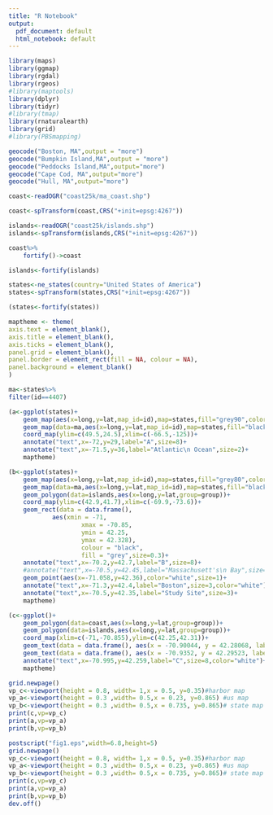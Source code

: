 ```yaml
---
title: "R Notebook"
output:
  pdf_document: default
  html_notebook: default
---
```


```r
library(maps)
library(ggmap)
library(rgdal)
library(rgeos)
#library(maptools)
library(dplyr)
library(tidyr)
#library(tmap)
library(rnaturalearth)
library(grid)
#library(PBSmapping)
```


```r
geocode("Boston, MA",output = "more")
geocode("Bumpkin Island,MA",output = "more")
geocode("Peddocks Island,MA",output="more")
geocode("Cape Cod, MA",output="more")
geocode("Hull, MA",output="more")
```

```r
coast<-readOGR("coast25k/ma_coast.shp")
```

```r
coast<-spTransform(coast,CRS("+init=epsg:4267"))
```

```r
islands<-readOGR("coast25k/islands.shp")
islands<-spTransform(islands,CRS("+init=epsg:4267"))
```

```r
coast%>%
	fortify()->coast
```

```r
islands<-fortify(islands)
```

```r
states<-ne_states(country="United States of America")
states<-spTransform(states,CRS("+init=epsg:4267"))
```

```r
(states<-fortify(states))
```



```r
maptheme <- theme(
axis.text = element_blank(),
axis.title = element_blank(),
axis.ticks = element_blank(),
panel.grid = element_blank(),
panel.border = element_rect(fill = NA, colour = NA),
panel.background = element_blank()
)
```


```r
ma<-states%>%
filter(id==4407)
````


```r
(a<-ggplot(states)+
	geom_map(aes(x=long,y=lat,map_id=id),map=states,fill="grey90",color="grey80",size=0.01)+
	geom_map(data=ma,aes(x=long,y=lat,map_id=id),map=states,fill="black",color="black",size=0.5)+
	coord_map(ylim=c(49.5,24.5),xlim=c(-66.5,-125))+
	annotate("text",x=-72,y=29,label="A",size=8)+
	annotate("text",x=-71.5,y=36,label="Atlantic\n Ocean",size=2)+
	maptheme)
```

```r
(b<-ggplot(states)+
	geom_map(aes(x=long,y=lat,map_id=id),map=states,fill="grey80",color="black")+
	geom_map(data=ma,aes(x=long,y=lat,map_id=id),map=states,fill="black",color="black")+
	geom_polygon(data=islands,aes(x=long,y=lat,group=group))+
 	coord_map(ylim=c(42.9,41.7),xlim=c(-69.9,-73.6))+
	geom_rect(data = data.frame(),
			aes(xmin = -71, 
					xmax = -70.85, 
					ymin = 42.25, 
					ymax = 42.328),
					colour = "black", 
					fill = "grey",size=0.3)+
	annotate("text",x=-70.2,y=42.7,label="B",size=8)+
	#annotate("text",x=-70.5,y=42.45,label="Massachusett's\n Bay",size=2)+
	geom_point(aes(x=-71.058,y=42.36),color="white",size=1)+
	annotate("text",x=-71.3,y=42.4,label="Boston",size=3,color="white")+
 	annotate("text",x=-70.5,y=42.35,label="Study Site",size=3)+
	maptheme)
```

```r
(c<-ggplot()+
	geom_polygon(data=coast,aes(x=long,y=lat,group=group))+
 	geom_polygon(data=islands,aes(x=long,y=lat,group=group))+
	coord_map(xlim=c(-71,-70.855),ylim=c(42.25,42.31))+
	geom_text(data = data.frame(), aes(x = -70.90044, y = 42.28068, label = "Bumpkin \n Island"),hjust= 0.6, vjust = -0.4)+
	geom_text(data = data.frame(), aes(x = -70.9352, y = 42.29523, label = "Peddocks\n Island"),hjust = 1,vjust=-1.2)+
	annotate("text",x=-70.995,y=42.259,label="C",size=8,color="white")+
 	maptheme)
```


```r
grid.newpage()
vp_c<-viewport(height = 0.8, width= 1,x = 0.5, y=0.35)#harbor map
vp_a<-viewport(height = 0.3 ,width= 0.5,x = 0.23, y=0.865) #us map
vp_b<-viewport(height = 0.3 ,width= 0.5,x = 0.735, y=0.865)# state map
print(c,vp=vp_c)
print(a,vp=vp_a)
print(b,vp=vp_b)
```
```r
postscript("fig1.eps",width=6.8,height=5)
grid.newpage()
vp_c<-viewport(height = 0.8, width= 1,x = 0.5, y=0.35)#harbor map
vp_a<-viewport(height = 0.3 ,width= 0.5,x = 0.23, y=0.865) #us map
vp_b<-viewport(height = 0.3 ,width= 0.5,x = 0.735, y=0.865)# state map
print(c,vp=vp_c)
print(a,vp=vp_a)
print(b,vp=vp_b)
dev.off()
```


